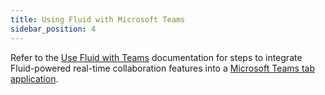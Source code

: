 ```yaml
---
title: Using Fluid with Microsoft Teams
sidebar_position: 4
---
```


Refer to the [Use Fluid with Teams](https://learn.microsoft.com/microsoftteams/platform/tabs/how-to/using-fluid-msteam) documentation for steps to integrate Fluid-powered real-time collaboration features into a [Microsoft Teams tab application](https://docs.microsoft.com/en-us/microsoftteams/platform/tabs/what-are-tabs).
